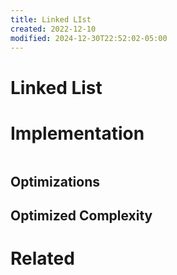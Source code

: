 ```yaml
---
title: Linked LIst
created: 2022-12-10
modified: 2024-12-30T22:52:02-05:00
---
```

# Linked List

# Implementation

```python

```

## Optimizations

## Optimized Complexity

<CustomCallout type="Time-Complexity" title="Time Complexity"></CustomCallout>

<CustomCallout type="Space-Complexity" title="Space Complexity"></CustomCallout>


# Related
